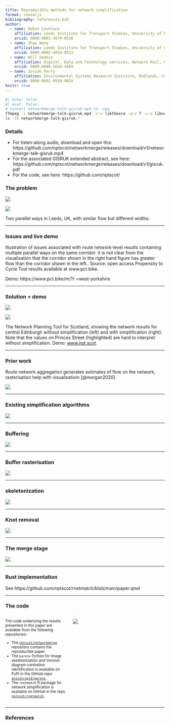 ```yaml
---
title: Reproducible methods for network simplification
format: revealjs
bibliography: references.bib
author: 
  - name: Robin Lovelace
    affiliation: Leeds Institute for Transport Studies, University of Leeds, UK
    orcid: 0000-0001-5679-6536
  - name: Zhao Wang
    affiliation: Leeds Institute for Transport Studies, University of Leeds, UK
    orcid: 0000-0002-4054-0533
  - name: Will Deakin
    affiliation: Digital, Data and Technology services, Network Rail, UK
    orcid: 0009-0008-5656-4469
  - name: Josiah Parry
    affiliation: Environmental Systems Research Institute, Redlands, CA, USA 
    orcid: 0000-0001-9910-865X
knitr: true
---
```


```bash
#| echo: false
#| eval: false
# Convert networkmerge-talk-gisruk.mp4 to .ogg
ffmpeg -i networkmerge-talk-gisruk.mp4 -c:v libtheora -q:v 7 -c:a libvorbis -q:a 4 networkmerge-talk-gisruk.ogg
ls -lh networkmerge-talk-gisruk.*
```

### Details

- For listen-along audio, download and open this: https://github.com/nptscot/networkmerge/releases/download/v1/networkmerge-talk-gisruk.mp4
- For the associated GISRUK extended abstract, see here: https://github.com/nptscot/networkmerge/releases/download/v1/gisruk.pdf
- For the code, see here: https://github.com/nptscot/

### The problem

::: {#fig-pct layout-ncol="2"}
![](images/otley-road-narrow.png){#fig-otley-road}

![](images/armley-road-narrow.png){#fig-armley-road}

Two parallel ways in Leeds, UK, with similar flow but different widths.
:::

------------------------------------------------------------------------

### Issues and live demo

Illustration of issues associated with route network-level results containing multiple parallel ways on the same corridor: it is not clear from the visualisation that the corridor shown in the right hand figure has greater flow than the corridor shown in the left..
Source: open access Propensity to Cycle Tool results available at www.pct.bike.

Demo: https://www.pct.bike/m/?r
=west-yorkshire

------------------------------------------------------------------------

### Solution + demo

::: {#fig-npt layout="[40,-2,40]"}
![](images/paste-4.png)

![](images/paste-3.png)

The Network Planning Tool for Scotland, showing the network results for central Edinburgh without simplification (left) and with simplification (right).
Note that the values on Princes Street (highlighted) are hard to interpret without simplification.
Demo: [www.npt.scot](https://nptscot.github.io/).
:::

------------------------------------------------------------------------

### Prior work

Route network aggregation generates estimates of flow on the network, rasterisation help with visualisatioin [@morgan2020]

![](images/paste-5.png)

---

### Existing simplification algorithms

![](images/paste-6.png)

---

### Buffering

![](images/paste-7.png)

---


### Buffer rasterisation

![](images/paste-8.png)

---


### skeletonization

![](images/paste-9.png)

---


### Knot removal

![](images/paste-10.png)

---

### The merge stage

![](https://docs.ropensci.org/stplanr/reference/rnet_merge-2.png)

---

### Rust implementation

See https://github.com/nptscot/rnetmatch/blob/main/paper.qmd

---


### The code

::: columns
::: {.column width="40%"}
<small>

The code underlying the results presented in this paper are available from the following repositories:

-   The [`nptscot/networkmerge`](https://github.com/nptscot/networkmerge) repository contains the reproducible paper.
-   The `parenx` Python for image skeletonization and Voronoi diagram-centreline identification is available on PyPI in the GitHub repo [`anisotropi4/parenx`](https://github.com/anisotropi4/parenx).
-   The `rnetmatch` R package for network simplification is available on GitHub in the repo [`nptscot/rnetmatch`](https://github.com/nptscot/rnetmatch).

</small>
:::

::: {.column width="60%"}
![](images/box.gif)
:::
:::

---

### References